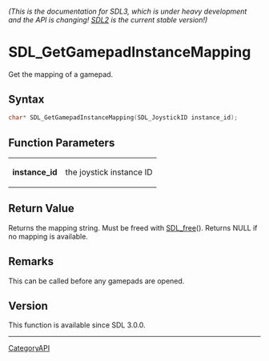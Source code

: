 ====== (This is the documentation for SDL3, which is under heavy development and the API is changing! [https://wiki.libsdl.org/ SDL2] is the current stable version!) ======
= SDL_GetGamepadInstanceMapping =

Get the mapping of a gamepad.

== Syntax ==

<syntaxhighlight lang='c'>
char* SDL_GetGamepadInstanceMapping(SDL_JoystickID instance_id);
</syntaxhighlight>

== Function Parameters ==

{|
|'''instance_id'''
|the joystick instance ID
|}

== Return Value ==

Returns the mapping string. Must be freed with [[SDL_free]](). Returns NULL
if no mapping is available.

== Remarks ==

This can be called before any gamepads are opened.

== Version ==

This function is available since SDL 3.0.0.

----
[[CategoryAPI]]


